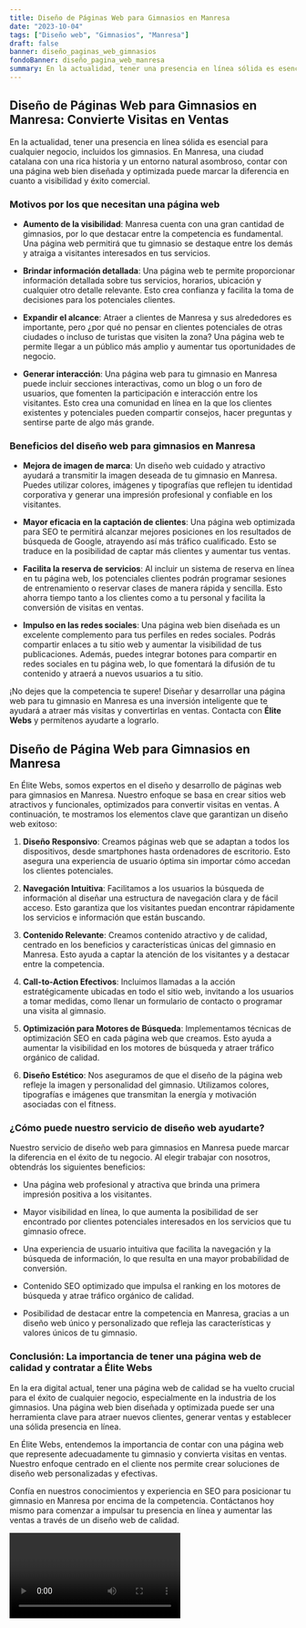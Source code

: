 ```yaml
---
title: Diseño de Páginas Web para Gimnasios en Manresa
date: "2023-10-04"
tags: ["Diseño web", "Gimnasios", "Manresa"]
draft: false
banner: diseño_paginas_web_gimnasios
fondoBanner: diseño_pagina_web_manresa
summary: En la actualidad, tener una presencia en línea sólida es esencial para cualquier negocio, incluidos los gimnasios. En Manresa, una ciudad catalana con una rica historia y un entorno natural asombroso, contar con una página web bien diseñada y optimizada puede marcar la diferencia en cuanto a visibilidad y éxito comercial.
---
```



## Diseño de Páginas Web para Gimnasios en Manresa: Convierte Visitas en Ventas

En la actualidad, tener una presencia en línea sólida es esencial para cualquier negocio, incluidos los gimnasios. En Manresa, una ciudad catalana con una rica historia y un entorno natural asombroso, contar con una página web bien diseñada y optimizada puede marcar la diferencia en cuanto a visibilidad y éxito comercial.

### Motivos por los que necesitan una página web

- **Aumento de la visibilidad**: Manresa cuenta con una gran cantidad de gimnasios, por lo que destacar entre la competencia es fundamental. Una página web permitirá que tu gimnasio se destaque entre los demás y atraiga a visitantes interesados en tus servicios.

- **Brindar información detallada**: Una página web te permite proporcionar información detallada sobre tus servicios, horarios, ubicación y cualquier otro detalle relevante. Esto crea confianza y facilita la toma de decisiones para los potenciales clientes.

- **Expandir el alcance**: Atraer a clientes de Manresa y sus alrededores es importante, pero ¿por qué no pensar en clientes potenciales de otras ciudades o incluso de turistas que visiten la zona? Una página web te permite llegar a un público más amplio y aumentar tus oportunidades de negocio.

- **Generar interacción**: Una página web para tu gimnasio en Manresa puede incluir secciones interactivas, como un blog o un foro de usuarios, que fomenten la participación e interacción entre los visitantes. Esto crea una comunidad en línea en la que los clientes existentes y potenciales pueden compartir consejos, hacer preguntas y sentirse parte de algo más grande.

### Beneficios del diseño web para gimnasios en Manresa

- **Mejora de imagen de marca**: Un diseño web cuidado y atractivo ayudará a transmitir la imagen deseada de tu gimnasio en Manresa. Puedes utilizar colores, imágenes y tipografías que reflejen tu identidad corporativa y generar una impresión profesional y confiable en los visitantes.

- **Mayor eficacia en la captación de clientes**: Una página web optimizada para SEO te permitirá alcanzar mejores posiciones en los resultados de búsqueda de Google, atrayendo así más tráfico cualificado. Esto se traduce en la posibilidad de captar más clientes y aumentar tus ventas.

- **Facilita la reserva de servicios**: Al incluir un sistema de reserva en línea en tu página web, los potenciales clientes podrán programar sesiones de entrenamiento o reservar clases de manera rápida y sencilla. Esto ahorra tiempo tanto a los clientes como a tu personal y facilita la conversión de visitas en ventas.

- **Impulso en las redes sociales**: Una página web bien diseñada es un excelente complemento para tus perfiles en redes sociales. Podrás compartir enlaces a tu sitio web y aumentar la visibilidad de tus publicaciones. Además, puedes integrar botones para compartir en redes sociales en tu página web, lo que fomentará la difusión de tu contenido y atraerá a nuevos usuarios a tu sitio.

¡No dejes que la competencia te supere! Diseñar y desarrollar una página web para tu gimnasio en Manresa es una inversión inteligente que te ayudará a atraer más visitas y convertirlas en ventas. Contacta con **Élite Webs** y permítenos ayudarte a lograrlo.

<GifSeo />

<Cta />

## Diseño de Página Web para Gimnasios en Manresa

En Élite Webs, somos expertos en el diseño y desarrollo de páginas web para gimnasios en Manresa. Nuestro enfoque se basa en crear sitios web atractivos y funcionales, optimizados para convertir visitas en ventas. A continuación, te mostramos los elementos clave que garantizan un diseño web exitoso:

1. **Diseño Responsivo**: Creamos páginas web que se adaptan a todos los dispositivos, desde smartphones hasta ordenadores de escritorio. Esto asegura una experiencia de usuario óptima sin importar cómo accedan los clientes potenciales.

2. **Navegación Intuitiva**: Facilitamos a los usuarios la búsqueda de información al diseñar una estructura de navegación clara y de fácil acceso. Esto garantiza que los visitantes puedan encontrar rápidamente los servicios e información que están buscando.

3. **Contenido Relevante**: Creamos contenido atractivo y de calidad, centrado en los beneficios y características únicas del gimnasio en Manresa. Esto ayuda a captar la atención de los visitantes y a destacar entre la competencia.

4. **Call-to-Action Efectivos**: Incluimos llamadas a la acción estratégicamente ubicadas en todo el sitio web, invitando a los usuarios a tomar medidas, como llenar un formulario de contacto o programar una visita al gimnasio.

5. **Optimización para Motores de Búsqueda**: Implementamos técnicas de optimización SEO en cada página web que creamos. Esto ayuda a aumentar la visibilidad en los motores de búsqueda y atraer tráfico orgánico de calidad.

6. **Diseño Estético**: Nos aseguramos de que el diseño de la página web refleje la imagen y personalidad del gimnasio. Utilizamos colores, tipografías e imágenes que transmitan la energía y motivación asociadas con el fitness.

### ¿Cómo puede nuestro servicio de diseño web ayudarte?

Nuestro servicio de diseño web para gimnasios en Manresa puede marcar la diferencia en el éxito de tu negocio. Al elegir trabajar con nosotros, obtendrás los siguientes beneficios:

- Una página web profesional y atractiva que brinda una primera impresión positiva a los visitantes.

- Mayor visibilidad en línea, lo que aumenta la posibilidad de ser encontrado por clientes potenciales interesados en los servicios que tu gimnasio ofrece.

- Una experiencia de usuario intuitiva que facilita la navegación y la búsqueda de información, lo que resulta en una mayor probabilidad de conversión.

- Contenido SEO optimizado que impulsa el ranking en los motores de búsqueda y atrae tráfico orgánico de calidad.

- Posibilidad de destacar entre la competencia en Manresa, gracias a un diseño web único y personalizado que refleja las características y valores únicos de tu gimnasio.

### Conclusión: La importancia de tener una página web de calidad y contratar a Élite Webs

En la era digital actual, tener una página web de calidad se ha vuelto crucial para el éxito de cualquier negocio, especialmente en la industria de los gimnasios. Una página web bien diseñada y optimizada puede ser una herramienta clave para atraer nuevos clientes, generar ventas y establecer una sólida presencia en línea.

En Élite Webs, entendemos la importancia de contar con una página web que represente adecuadamente tu gimnasio y convierta visitas en ventas. Nuestro enfoque centrado en el cliente nos permite crear soluciones de diseño web personalizadas y efectivas.

Confía en nuestros conocimientos y experiencia en SEO para posicionar tu gimnasio en Manresa por encima de la competencia. Contáctanos hoy mismo para comenzar a impulsar tu presencia en línea y aumentar las ventas a través de un diseño web de calidad.

<Video />

<CtaBot job="Gimnasios" city="Manresa" />

<Gmaps query="Manresa+españa+maps" />
